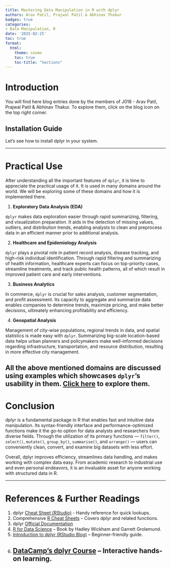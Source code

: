 ```yaml
---
title: Mastering Data Manipulation in R with dplyr
authors: Arav Patil, Prajwal Patil & Abhinav Thakur
badges: true
categories:
- Data Manipulation, R
date: '2025-02-25'
toc: true
format:
  html:
    theme: cosmo
    toc: true
    toc-title: "Sections"
---
```


# Introduction
You will find here blog entries done by the members of J018 - Arav Patil, Prajwal Patil & Abhinav Thakur. 
To explore them, click on the blog icon on the top right corner.

## Installation Guide
Let's see how to install dplyr in your system.

---

# Practical Use
After understanding all the important features of `dplyr`, it is time to appreciate the practical usage of it.
It is used in many domains around the world. We will be exploring some of these domains and how it is implemented there.

1. **Exploratory Data Analysis (EDA)**

`dplyr` makes data exploration easier through rapid summarizing, filtering, and visualization preparation. It aids in the detection of missing values, outliers, and distribution trends, enabling analysts to clean and preprocess data in an efficient manner prior to additional analysis.

2. **Healthcare and Epidemiology Analysis**

`dplyr` plays a pivotal role in patient record analysis, disease tracking, and high-risk individual identification. Through rapid filtering and summarizing of health information, healthcare experts can focus on top-priority cases, streamline treatments, and track public health patterns, all of which result in improved patient care and early interventions.

3. **Business Analytics**

In commerce, `dplyr` is crucial for sales analysis, customer segmentation, and profit assessment. Its capacity to aggregate and summarize data enables companies to determine trends, maximize pricing, and make better decisions, ultimately enhancing profitability and efficiency.

4. **Geospatial Analysis**

Management of city-wise populations, regional trends in data, and spatial statistics is made easy with `dplyr`. Summarizing big-scale location-based data helps urban planners and policymakers make well-informed decisions regarding infrastructure, transportation, and resource distribution, resulting in more effective city management.

All the above mentioned domains are discussed using examples which showcases `dplyr`'s usability in them. [Click here](https://aravpatil000.github.io/quarto-web/posts/J018_Exposition.html#business-analytics) to explore them.
---

# Conclusion
dplyr is a fundamental package in R that enables fast and intuitive data manipulation. Its syntax-friendly interface and performance-optimized functions make it the go-to option for data analysts and researchers from diverse fields. Through the utilization of its primary functions — `filter()`, `select()`, `mutate()`, `group_by()`, `summarise()`, and `arrange()` — users can conveniently clean, convert, and examine big datasets with less effort.

Overall, dplyr improves efficiency, streamlines data handling, and makes working with complex data easy. From academic research to industrial use and even personal endeavors, it is an invaluable asset for anyone working with structured data in R.

---

# References & Further Readings

1. dplyr [Cheat Sheet (RStudio)](https://rstudio.github.io/cheatsheets/data-transformation.pdf) - Handy reference for quick lookups.
2. Comprehensive [R Cheat Sheets](https://github.com/rstudio/cheatsheets) – Covers dplyr and related functions.
3. dplyr [Official Documentation](https://dplyr.tidyverse.org/)
4. [R for Data Science](https://r4ds.had.co.nz/) – Book by Hadley Wickham and Garrett Grolemund.
5. [Introduction to dplyr (RStudio Blog)](https://www.rstudio.com/resources/cheatsheets/) – Beginner-friendly guide.
6. [DataCamp’s dplyr Course](https://www.datacamp.com/courses/dplyr-data-manipulation-in-r) – Interactive hands-on learning.
---